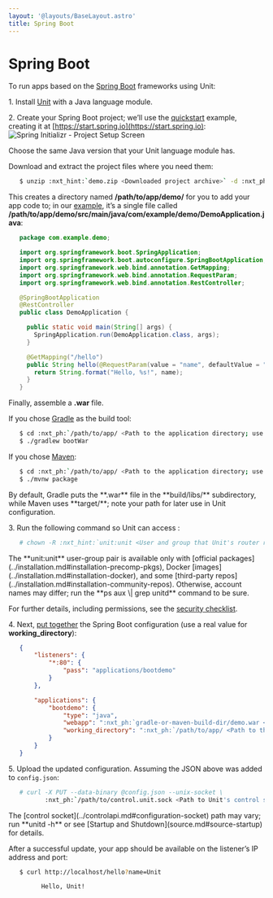 ```yaml
---
layout: '@layouts/BaseLayout.astro'
title: Spring Boot
---
```

# Spring Boot

To run apps based on the [Spring Boot](https://spring.io/projects/spring-boot) frameworks using Unit:

1\. Install [Unit](../installation.md#installation-precomp-pkgs) with a Java language module.

2\. Create your Spring Boot project; we’ll use the [quickstart](https://spring.io/quickstart) example, creating it at [https://start.spring.io](https://start.spring.io): ![Spring Initializr - Project Setup Screen](/springboot.png)

<Note type="note">
Choose the same Java version that your Unit language module has.
</Note>

Download and extract the project files where you need them:

```bash
   $ unzip :nxt_hint:`demo.zip <Downloaded project archive>` -d :nxt_ph:`/path/to/app/ <Path to the application directory; use a real path in your configuration>`
```

This creates a directory named **/path/to/app/demo/** for you to add your app code to; in our [example](https://spring.io/quickstart), it’s a single file called **/path/to/app/demo/src/main/java/com/example/demo/DemoApplication.java**:

```java
   package com.example.demo;

   import org.springframework.boot.SpringApplication;
   import org.springframework.boot.autoconfigure.SpringBootApplication;
   import org.springframework.web.bind.annotation.GetMapping;
   import org.springframework.web.bind.annotation.RequestParam;
   import org.springframework.web.bind.annotation.RestController;

   @SpringBootApplication
   @RestController
   public class DemoApplication {

     public static void main(String[] args) {
       SpringApplication.run(DemoApplication.class, args);
     }

     @GetMapping("/hello")
     public String hello(@RequestParam(value = "name", defaultValue = "World") String name) {
       return String.format("Hello, %s!", name);
     }
   }
```

Finally, assemble a **.war** file.

If you chose [Gradle](https://gradle.org) as the build tool:

```bash
   $ cd :nxt_ph:`/path/to/app/ <Path to the application directory; use a real path in your configuration>`demo/
   $ ./gradlew bootWar
```

If you chose [Maven](https://maven.apache.org):

```bash
   $ cd :nxt_ph:`/path/to/app/ <Path to the application directory; use a real path in your configuration>`demo/
   $ ./mvnw package
```

<Note type="note">
By default, Gradle puts the **.war** file in the **build/libs/** subdirectory, while Maven uses **target/**; note your path for later use in Unit configuration.
</Note>

3\. Run the following command so Unit can access :

```bash
   # chown -R :nxt_hint:`unit:unit <User and group that Unit's router runs as by default>` :nxt_ph:`/path/to/app/ <Path to the application files such as /data/www/app/; use a real path in your commands>`
```

<Note type="note">
The **unit:unit** user-group pair is available only with [official packages](../installation.md#installation-precomp-pkgs), Docker [images](../installation.md#installation-docker), and some [third-party repos](../installation.md#installation-community-repos). Otherwise, account names may differ; run the **ps aux \| grep unitd** command to be sure.
</Note>

For further details, including permissions, see the [security checklist](security.md#security-apps).

4\. Next, [put together](../configuration.md#configuration-java) the Spring Boot configuration (use a real value for **working\_directory**):

```json
   {
       "listeners": {
           "*:80": {
               "pass": "applications/bootdemo"
           }
       },

       "applications": {
           "bootdemo": {
               "type": "java",
               "webapp": ":nxt_ph:`gradle-or-maven-build-dir/demo.war <Relative pathname of your .war file>`",
               "working_directory": ":nxt_ph:`/path/to/app/ <Path to the application directory; use a real path in your configuration>`demo/"
           }
       }
   }
```

5\. Upload the updated configuration.  Assuming the JSON above was added to `config.json`:

```bash
   # curl -X PUT --data-binary @config.json --unix-socket \
          :nxt_ph:`/path/to/control.unit.sock <Path to Unit's control socket in your installation>` :nxt_hint:`http://localhost/config/ <Path to the config section in Unit's control API>`
```

<Note type="note">
The [control socket](../controlapi.md#configuration-socket) path may vary; run **unitd -h** or see [Startup and Shutdown](source.md#source-startup) for details.
</Note>

After a successful update, your app should be available on the listener’s IP address and port:

```bash
   $ curl http://localhost/hello?name=Unit

         Hello, Unit!
```